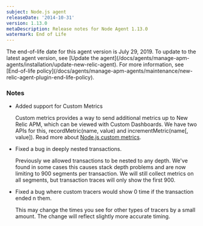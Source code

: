 ```yaml
---
subject: Node.js agent
releaseDate: '2014-10-31'
version: 1.13.0
metaDescription: Release notes for Node Agent 1.13.0
watermark: End of Life
---
```


<Callout variant="important">
  The end-of-life date for this agent version is July 29, 2019. To update to the latest agent version, see [Update the agent](/docs/agents/manage-apm-agents/installation/update-new-relic-agent). For more information, see [End-of-life policy](/docs/agents/manage-apm-agents/maintenance/new-relic-agent-plugin-end-life-policy).
</Callout>

### Notes

* Added support for Custom Metrics

  Custom metrics provides a way to send additional metrics up to New Relic APM, which can be viewed with Custom Dashboards. We have two APIs for this, recordMetric(name, value) and incrementMetric(name\[, value]). Read more about [Node.js custom metrics](/docs/agents/nodejs-agent/supported-features/nodejs-custom-metrics).
* Fixed a bug in deeply nested transactions.

  Previously we allowed transactions to be nested to any depth. We've found in some cases this causes stack depth problems and are now limiting to 900 segments per transaction. We will still collect metrics on all segments, but transaction traces will only show the first 900.
* Fixed a bug where custom tracers would show 0 time if the transaction ended n them.

  This may change the times you see for other types of tracers by a small amount. The change will reflect slightly more accurate timing.
